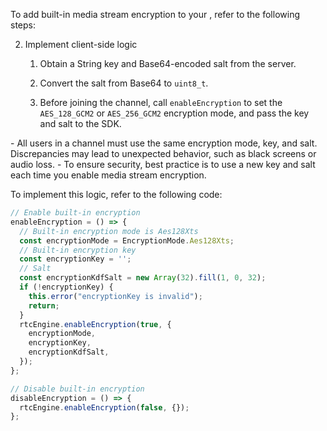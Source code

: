 
<PlatformWrapper platform="electron">

To add built-in media stream encryption to your <Vpl k="CLIENT" />, refer to the following steps:

<KeyAndSalt />

2. Implement client-side logic

    1. Obtain a String key and Base64-encoded salt from the server.

    1. Convert the salt from Base64 to `uint8_t`.

    1. Before joining the channel, call `enableEncryption` to set the `AES_128_GCM2` or `AES_256_GCM2` encryption mode, and pass the key and salt to the SDK.

<Admonition type="caution" title="note">
- All users in a channel must use the same encryption mode, key, and salt. Discrepancies may lead to unexpected behavior, such as black screens or audio loss.
- To ensure security, best practice is to use a new key and salt each time you enable media stream encryption.
</Admonition>

To implement this logic, refer to the following code:

```typescript
// Enable built-in encryption
enableEncryption = () => {
  // Built-in encryption mode is Aes128Xts
  const encryptionMode = EncryptionMode.Aes128Xts;
  // Built-in encryption key
  const encryptionKey = '';
  // Salt
  const encryptionKdfSalt = new Array(32).fill(1, 0, 32);
  if (!encryptionKey) {
    this.error("encryptionKey is invalid");
    return;
  }
  rtcEngine.enableEncryption(true, {
    encryptionMode,
    encryptionKey,
    encryptionKdfSalt,
  });
};

// Disable built-in encryption
disableEncryption = () => {
  rtcEngine.enableEncryption(false, {});
};
```

</PlatformWrapper>